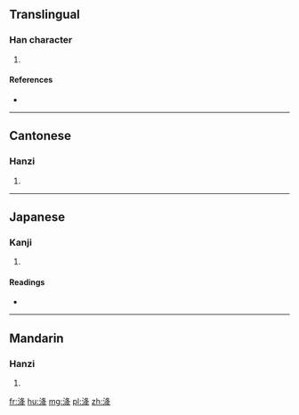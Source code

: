 {{also|洪}}
==Translingual==

===Han character===
{{Han char|rn=85|rad=水|as=06|sn=9|four=3715<sub>4</sub>|canj=水竹水手 (EHEQ)}}

# {{defn|Han|sort=水06}}

====References====
* {{Han ref|kx=0620.140|dkj=17382|dj=1016.040|hdz=31614.020|uh=6D1A|ud=27930|bh=CF7A|bd=53114}}

----

==Cantonese==

===Hanzi===
{{yue-hanzi|jyut=gong3|y=gong3}}

# {{defn|lang=yue|sort=水06}}

----

==Japanese==

===Kanji===
{{ja-kanji|grade=|rs=水06}}

# {{defn|lang=ja|sort=水06}}

====Readings====
* {{ja-readings|on=[[こう]] (kō), [[ぐ]] (gu)|kun=}}

----

==Mandarin==

===Hanzi===
{{cmn-hanzi|pin=[[jiàng]] ([[jiang4]])|wg=chiang<sup>4</sup>}}

# {{defn|lang=cmn|sort=水06}}

[[fr:洚]]
[[hu:洚]]
[[mg:洚]]
[[pl:洚]]
[[zh:洚]]
